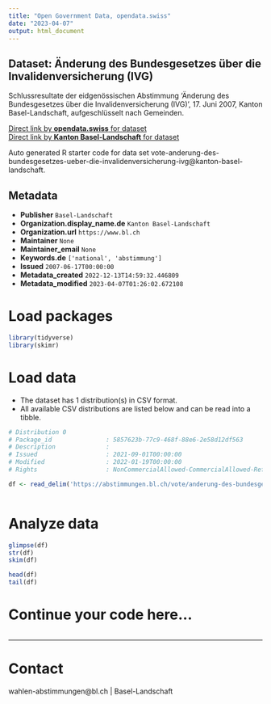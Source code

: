 ```yaml
---
title: "Open Government Data, opendata.swiss"
date: "2023-04-07"
output: html_document
---
```


## Dataset: Änderung des Bundesgesetzes über die Invalidenversicherung (IVG)

Schlussresultate der eidgenössischen Abstimmung 'Änderung des Bundesgesetzes über die Invalidenversicherung (IVG)', 17. Juni 2007, Kanton Basel-Landschaft, aufgeschlüsselt nach Gemeinden.

[Direct link by **opendata.swiss** for dataset](https://opendata.swiss/de/dataset/anderung-des-bundesgesetzes-uber-die-invalidenversicherung-ivg)<br>
[Direct link by **Kanton Basel-Landschaft** for dataset](https://abstimmungen.bl.ch/vote/anderung-des-bundesgesetzes-ueber-die-invalidenversicherung-ivg/data)

Auto generated R starter code for data set vote-anderung-des-bundesgesetzes-ueber-die-invalidenversicherung-ivg@kanton-basel-landschaft.

## Metadata

- **Publisher** `Basel-Landschaft`
- **Organization.display_name.de** `Kanton Basel-Landschaft`
- **Organization.url** `https://www.bl.ch`
- **Maintainer** `None`
- **Maintainer_email** `None`
- **Keywords.de** `['national', 'abstimmung']`
- **Issued** `2007-06-17T00:00:00`
- **Metadata_created** `2022-12-13T14:59:32.446809`
- **Metadata_modified** `2023-04-07T01:26:02.672108`


# Load packages

```r

library(tidyverse)
library(skimr)

```

# Load data

-   The dataset has 1 distribution(s) in CSV format.
-   All available CSV distributions are listed below and can be read into a tibble.

```r

# Distribution 0
# Package_id               : 5857623b-77c9-468f-88e6-2e58d12df563
# Description              : 
# Issued                   : 2021-09-01T00:00:00
# Modified                 : 2022-01-19T00:00:00
# Rights                   : NonCommercialAllowed-CommercialAllowed-ReferenceRequired

df <- read_delim('https://abstimmungen.bl.ch/vote/anderung-des-bundesgesetzes-ueber-die-invalidenversicherung-ivg/data-csv')



```

# Analyze data

```r

glimpse(df)
str(df)
skim(df)

head(df)
tail(df)

```

# Continue your code here...

```r

```

------------------------------------------------------------------------

# Contact

wahlen-abstimmungen@bl.ch | Basel-Landschaft
